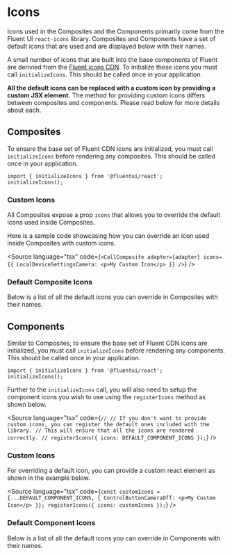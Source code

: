 
<Meta id="icons" title="Concepts/Icons" />

# Icons

Icons used in the Composites and the Components primarily come from the Fluent UI `react-icons` library.
Composites and Components have a set of default icons that are used and are displayed below with their names.

A small number of icons that are built into the base components of Fluent are derivied from the [Fluent icons CDN](https://developer.microsoft.com/en-us/fluentui#/styles/web/icons).
To initialize these icons you must call `initializeIcons`. This should be called once in your application.

**All the default icons can be replaced with a custom icon by providing a custom JSX element.**
The method for providing custom icons differs between composites and components. Please read below for more details about each.

## Composites

To ensure the base set of Fluent CDN icons are initialized, you must call `initializeIcons` before rendering any composites. This should be called once in your application.

```tsx
import { initializeIcons } from '@fluentui/react';
initializeIcons();
```

### Custom Icons

All Composites expose a prop `icons` that allows you to override the default icons used inside Composites.

Here is a sample code showcasing how you can override an icon used inside Composites with custom icons.

<Source
  language="tsx"
  code={`
<CallComposite
  adapter={adapter}
  icons={{
    LocalDeviceSettingsCamera: <p>My Custom Icon</p>
  }}
/>
  `}
/>

### Default Composite Icons

Below is a list of all the default icons you can override in Composites with their names.

<Canvas withSource="none">
  <IconGridWithSearch icons={DEFAULT_COMPOSITE_ICONS} />
</Canvas>

## Components

Similar to Composites, to ensure the base set of Fluent CDN icons are initialized, you must call `initializeIcons` before rendering any components. This should be called once in your application.

```tsx
import { initializeIcons } from '@fluentui/react';
initializeIcons();
```

Further to the `initializeIcons` call, you will also need to setup the component icons you wish to use using the `registerIcons` method as shown below.

<Source
  language="tsx"
  code={`
//
// If you don't want to provide custom icons, you can register the default ones included with the library.
// This will ensure that all the icons are rendered correctly.
//
registerIcons({ icons: DEFAULT_COMPONENT_ICONS });
  `}
/>

### Custom Icons

For overriding a default icon, you can provide a custom react element as shown in the example below.

<Source
  language="tsx"
  code={`
const customIcons = {...DEFAULT_COMPONENT_ICONS, {
  ControlButtonCameraOff: <p>My Custom Icon</p>
}};
registerIcons({ icons: customIcons });
  `}
/>

### Default Component Icons

Below is a list of all the default icons you can override in Components with their names.

<Canvas withSource="none">
  <IconGridWithSearch icons={DEFAULT_COMPONENT_ICONS} />
</Canvas>
